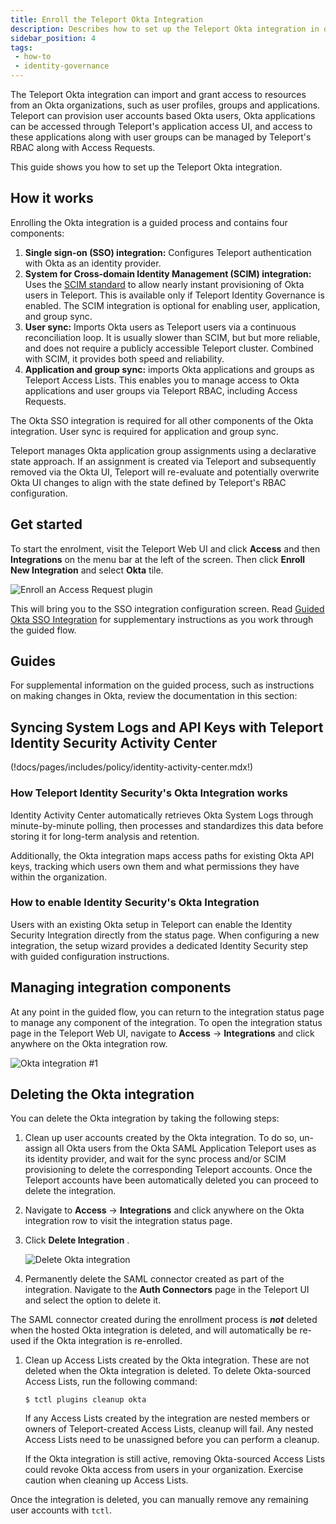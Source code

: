 ```yaml
---
title: Enroll the Teleport Okta Integration
description: Describes how to set up the Teleport Okta integration in order to grant Teleport users access to resources managed in Okta.
sidebar_position: 4
tags:
 - how-to
 - identity-governance
---
```


The Teleport Okta integration can import and grant access to resources from an
Okta organizations, such as user profiles, groups and applications. Teleport can
provision user accounts based Okta users, Okta applications can be accessed
through Teleport's application access UI, and access to these applications along
with user groups can be managed by Teleport's RBAC along with Access Requests.

This guide shows you how to set up the Teleport Okta integration.

## How it works

Enrolling the Okta integration is a guided process and contains four components:

1. **Single sign-on (SSO) integration:** Configures Teleport authentication with Okta as an
   identity provider.
2. **System for Cross-domain Identity Management (SCIM) integration:** Uses the
   [SCIM standard](https://developer.okta.com/docs/concepts/scim/) to
   allow nearly instant provisioning of Okta users in Teleport. This is
   available only if Teleport Identity Governance is enabled. The SCIM
   integration is optional for enabling user, application, and group sync.
3. **User sync:** Imports Okta users as Teleport users via a continuous
   reconciliation loop. It is usually slower than SCIM, but but more reliable,
   and does not require a publicly accessible Teleport cluster. Combined with
   SCIM, it provides both speed and reliability.
4. **Application and group sync:** imports Okta applications and groups as Teleport
   Access Lists. This enables you to manage access to Okta applications and user
   groups via Teleport RBAC, including Access Requests.

The Okta SSO integration is required for all other components of the Okta
integration. User sync is required for application and group sync.

Teleport manages Okta application group assignments using a declarative state
approach. If an assignment is created via Teleport and subsequently removed via
the Okta UI, Teleport will re-evaluate and potentially overwrite Okta UI changes
to align with the state defined by Teleport's RBAC configuration.

## Get started

To start the enrolment, visit the Teleport Web UI and click **Access** and then
**Integrations** on the menu bar at the left of the screen. Then click **Enroll
New Integration** and select **Okta** tile.

![Enroll an Access Request plugin](../../../img/enterprise/plugins/enroll.png)

This will bring you to the SSO integration configuration screen. Read [Guided
Okta SSO Integration](./guided-sso.mdx) for supplementary instructions as you
work through the guided flow.

## Guides

For supplemental information on the guided process, such as instructions on
making changes in Okta, review the documentation in this section:

<DocCardList />

## Syncing System Logs and API Keys with Teleport Identity Security Activity Center

(!docs/pages/includes/policy/identity-activity-center.mdx!)

### How Teleport Identity Security's Okta Integration works

Identity Activity Center automatically retrieves Okta System Logs through
minute-by-minute polling, then processes and standardizes this data
before storing it for long-term analysis and retention.

Additionally, the Okta integration maps access paths for existing
Okta API keys, tracking which users own them and what permissions
they have within the organization.

### How to enable Identity Security's Okta Integration

Users with an existing Okta setup in Teleport can enable the Identity
Security Integration directly from the status page.
When configuring a new integration, the setup wizard provides a
dedicated Identity Security step with guided configuration instructions.


## Managing integration components

At any point in the guided flow, you can return to the integration status page
to manage any component of the integration. To open the integration status page
in the Teleport Web UI, navigate to **Access** -> **Integrations** and click
anywhere on the Okta integration row.

![Okta integration #1](../../../img/enterprise/plugins/okta/okta-status-page-1.png)

## Deleting the Okta integration

You can delete the Okta integration by taking the following steps:

1. Clean up user accounts created by the Okta integration. To do so, un-assign
   all Okta users from the Okta SAML Application Teleport uses as its identity
   provider, and wait for the sync process and/or SCIM provisioning to delete
   the corresponding Teleport accounts. Once the Teleport accounts have been
   automatically deleted you can proceed to delete the integration.

1. Navigate to **Access** -> **Integrations** and click anywhere on the Okta
   integration row to visit the integration status page. 

1. Click **Delete Integration** .

   ![Delete Okta integration](../../../img/enterprise/plugins/okta/okta-delete-integration.png)

1. Permanently delete the SAML connector created as part of the integration.
   Navigate to the **Auth Connectors** page in the Teleport UI and select the
   option to delete it.

  The SAML connector created during the enrollment process is ***not*** deleted
  when the hosted Okta integration is deleted, and will automatically be re-used
  if the Okta integration is re-enrolled.

1. Clean up Access Lists created by the Okta integration. These are not deleted
   when the Okta integration is deleted. To delete Okta-sourced Access Lists,
   run the following command:

   ```code
   $ tctl plugins cleanup okta
   ```

   If any Access Lists created by the integration are nested members or owners
   of Teleport-created Access Lists, cleanup will fail. Any nested Access Lists
   need to be unassigned before you can perform a cleanup.

   <Admonition type="warning">
   If the Okta integration is still active, removing Okta-sourced Access Lists
   could revoke Okta access from users in your organization. Exercise caution
   when cleaning up Access Lists.
   </Admonition>

Once the integration is deleted, you can manually remove any remaining user
accounts with `tctl`.
